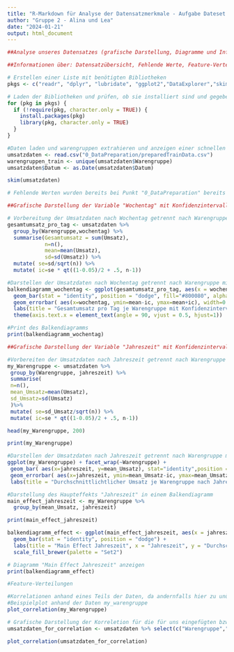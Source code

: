 ```yaml
---
title: "R-Markdown für Analyse der Datensatzmerkmale - Aufgabe Dateset Characterisristics"
author: "Gruppe 2 - Alina und Lea"
date: "2024-01-21"
output: html_document
---
```


```r
##Analyse unseres Datensatzes (grafische Darstellung, Diagramme und Informationstabellen um Hauptmerkmale des Datensatzes zusammenzufassen)

##Informationen über: Datensatzübersicht, Fehlende Werte, Feature-Verteilungen, Korrelationen
```

```r
# Erstellen einer Liste mit benötigten Bibliotheken
pkgs <- c("readr", "dplyr", "lubridate", "ggplot2","DataExplorer","skimr")

# Laden der Bibliotheken und prüfen, ob sie installiert sind und gegebendenfalls installieren
for (pkg in pkgs) {
  if (!require(pkg, character.only = TRUE)) {
    install.packages(pkg)
    library(pkg, character.only = TRUE)
  }
}
```

```r
#Daten laden und warengruppen extrahieren und anzeigen einer schnellen Datenübersicht der eingelesenen Daten mit skim
umsatzdaten <- read.csv("0_DataPreparation/preparedTrainData.csv")
warengruppen_train <- unique(umsatzdaten$Warengruppe)
umsatzdaten$Datum <- as.Date(umsatzdaten$Datum)

skim(umsatzdaten)

```

```r
# Fehlende Werten wurden bereits bei Punkt "0_DataPreparation" bereits durch andere Werte ersetzt, wodurch jetzt hier keine fehlenden Werte mehr ersetzt werden müssen. Dies wurde mit der VIM Funktion bereit im Preperation Skript grafisch geprüft. Und hier konnte man auch anhand der skim-Übersicht gut sehen, dass keine fehlenden Werte mehr im Datensatz vorhanden sind.
```

```r
##Grafische Darstellung der Variable "Wochentag" mit Konfidenzintervall nach Warengruppe

# Vorbereitung der Umsatzdaten nach Wochentag getrennt nach Warengruppe
gesamtumsatz_pro_tag <- umsatzdaten %>%
  group_by(Warengruppe,wochentag) %>%
  summarise(Gesamtumsatz = sum(Umsatz),
            n=n(), 
            mean=mean(Umsatz),
            sd=sd(Umsatz)) %>%
  mutate( se=sd/sqrt(n)) %>%
  mutate( ic=se * qt((1-0.05)/2 + .5, n-1))

#Darstellen der Umsatzdaten nach Wochentag getrennt nach Warengruppe mit Konfidenzintervall
balkendiagramm_wochentag <- ggplot(gesamtumsatz_pro_tag, aes(x = wochentag, y = mean)) + facet_wrap(~Warengruppe)+
  geom_bar(stat = "identity", position = "dodge", fill="#800080", alpha=0.7)+
  geom_errorbar( aes(x=wochentag, ymin=mean-ic, ymax=mean+ic), width=0.3, colour="orange", alpha=0.9, linewidth=1.0)+
  labs(title = "Gesamtumsatz pro Tag je Warengruppe mit Konfidenzintervall", x = "Wochentag", y = "Gesamtumsatz")+
  theme(axis.text.x = element_text(angle = 90, vjust = 0.5, hjust=1))

#Print des Balkendiagramms
print(balkendiagramm_wochentag)

```

```r
##Grafische Darstellung der Variable "Jahreszeit" mit Konfidenzintervall nach Warengruppe

#Vorbereiten der Umsatzdaten nach Jahreszeit getrennt nach Warengruppe
my_Warengruppe <- umsatzdaten %>%
 group_by(Warengruppe, jahreszeit) %>%
 summarise(
 n=n(),
 mean_Umsatz=mean(Umsatz),
 sd_Umsatz=sd(Umsatz)
 )%>%
 mutate( se=sd_Umsatz/sqrt(n)) %>%
 mutate( ic=se * qt((1-0.05)/2 + .5, n-1)) 

head(my_Warengruppe, 200)

print(my_Warengruppe)

#Darstellen der Umsatzdaten nach Jahreszeit getrennt nach Warengruppe mit Konfidenzintervall 
ggplot(my_Warengruppe) + facet_wrap(~Warengruppe) +
 geom_bar( aes(x=jahreszeit, y=mean_Umsatz), stat="identity",position = "dodge", fill="#800080", alpha=0.7) +
 geom_errorbar( aes(x=jahreszeit, ymin=mean_Umsatz-ic, ymax=mean_Umsatz+ic), width=0.3, colour="orange", alpha=0.9, linewidth=1.0) +
 labs(title = "Durchschnittlichtlicher Umsatz je Warengruppe nach Jahrenzeit mit Konfidenzintervall", x = "Jahreszeit", y = "Durchschnittlicher Umsatz", fill="Jahreszeit")  + theme(axis.text.x = element_text(angle = 90, hjust = 1))
```

```r
#Darstellung des Haupteffekts "Jahreszeit" in einem Balkendiagramm
main_effect_jahreszeit <- my_Warengruppe %>%
  group_by(mean_Umsatz, jahreszeit)

print(main_effect_jahreszeit)

balkendiagramm_effect <- ggplot(main_effect_jahreszeit, aes(x = jahreszeit, y = mean_Umsatz, fill = jahreszeit)) +
  geom_bar(stat = "identity", position = "dodge") +
  labs(title = "Main Effect Jahreszeit", x = "Jahreszeit", y = "Durchschnittlicher Umsatz", fill="Jahreszeit") +
  scale_fill_brewer(palette = "Set2")

# Diagramm "Main Effect Jahreszeit" anzeigen
print(balkendiagramm_effect)

```

```r
#Feature-Verteilungen

```

```r
#Korrelationen anhand eines Teils der Daten, da andernfalls hier zu unübersichtlich 
#Beispielplot anhand der Daten my_warengruppe
plot_correlation(my_Warengruppe)

# Grafische Darstellung der Korreletion für die für uns eingefügten bzw. als relevant aus dem Trainingsdatensatz erachteten Variablen - für noch mehr variablen zu unübersichtlich. 
umsatzdaten_for_correlation <- umsatzdaten %>% select(c("Warengruppe","Umsatz","Bewoelkung","wochentag","jahreszeit","Temperatur","KielerWoche","Feiertag","Ferien"))

plot_correlation(umsatzdaten_for_correlation)

```

